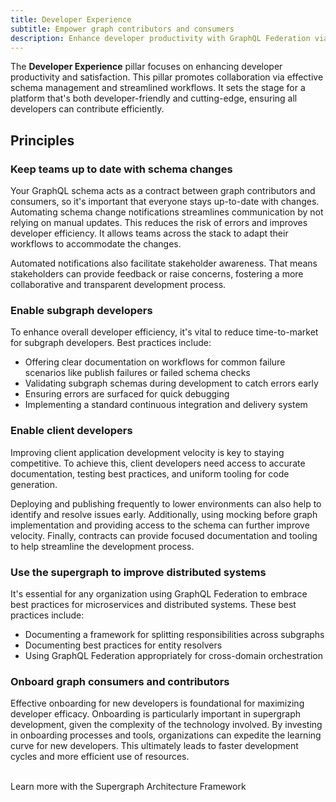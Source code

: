 ```yaml
---
title: Developer Experience
subtitle: Empower graph contributors and consumers
description: Enhance developer productivity with GraphQL Federation via streamlined workflows, effective schema management, and comprehensive onboarding.
---
```


The **Developer Experience** pillar focuses on enhancing developer productivity and satisfaction.
This pillar promotes collaboration via effective schema management and streamlined workflows.
It sets the stage for a platform that's both developer-friendly and cutting-edge, ensuring all developers can contribute efficiently.

## Principles

### Keep teams up to date with schema changes

Your GraphQL schema acts as a contract between graph contributors and consumers, so it's important that everyone stays up-to-date with changes.
Automating schema change notifications streamlines communication by not relying on manual updates.
This reduces the risk of errors and improves developer efficiency.
It allows teams across the stack to adapt their workflows to accommodate the changes.

Automated notifications also facilitate stakeholder awareness.
That means stakeholders can provide feedback or raise concerns, fostering a more collaborative and transparent development process.

### Enable subgraph developers

To enhance overall developer efficiency, it's vital to reduce time-to-market for subgraph developers.
Best practices include:

- Offering clear documentation on workflows for common failure scenarios like publish failures or failed schema checks
- Validating subgraph schemas during development to catch errors early
- Ensuring errors are surfaced for quick debugging
- Implementing a standard continuous integration and delivery system

### Enable client developers

Improving client application development velocity is key to staying competitive.
To achieve this, client developers need access to accurate documentation, testing best practices, and uniform tooling for code generation.

Deploying and publishing frequently to lower environments can also help to identify and resolve issues early.
Additionally, using mocking before graph implementation and providing access to the schema can further improve velocity. Finally, contracts can provide focused documentation and tooling to help streamline the development process.

### Use the supergraph to improve distributed systems

It's essential for any organization using GraphQL Federation to embrace best practices for microservices and distributed systems.
These best practices include:

- Documenting a framework for splitting responsibilities across subgraphs
- Documenting best practices for entity resolvers
- Using GraphQL Federation appropriately for cross-domain orchestration

### Onboard graph consumers and contributors

Effective onboarding for new developers is foundational for maximizing developer efficacy.
Onboarding is particularly important in supergraph development, given the complexity of the technology involved.
By investing in onboarding processes and tools, organizations can expedite the learning curve for new developers.
This ultimately leads to faster development cycles and more efficient use of resources.

<br />
<TrackableButton
  size="md"
  colorScheme="navy"
  href="https://saf.apollographql.com/"
  eventName="content_saf"
>
  Learn more with the Supergraph Architecture Framework
</TrackableButton>
